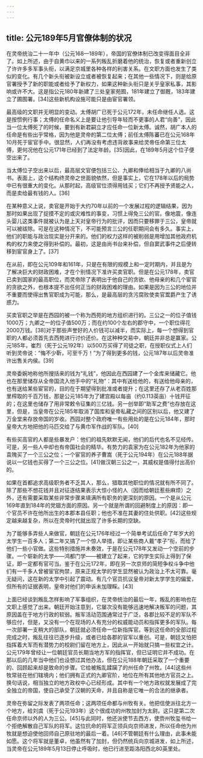```yaml
---
---
---
```

title: 公元189年5月官僚体制的状况
---



在灵帝统治二十一年中（公元168—189年），帝国的官僚体制已改变得面目全非了。如上所述，由于自黄巾以来的一系列叛乱折磨着他的统治，恢复或者重新创立了许许多多军事头衔，以满足京城里各种各样的利害关系。在文职方面也发生了类似的变化。有几个新头衔被新设立或者被恢复起来；在其他一些情况下，则是给原官署授予了新的职能或者给予了新权力，如果这种新头衔只是关乎皇家私事，其影响或许不大。这是指公元180年新建了三处皇家苑囿，181年建立了御厩，183年建立了圃囿署。[34]这些新机构设施可能只是由宦官署领。

最高级的文职并无明显的变动。太傅胡广已死于公元172年，未任命继任人选。这是按惯例行事；太傅的任命名义上是要让他引导年轻而不更事的人君“向善”，因此当一位太傅死了的时候，要到有新君嗣立才应任命一位新太傅。诚然，胡广本人的任命是有些出乎常格，因为他是灵帝的第二位太傅；前任太傅陈蕃已在公元168年10月死于宦官手中。很显然，人们再没有考虑违背故事来给灵帝任命第三位太傅，更何况他在公元171年已经到了法定年龄。[35]因此，在189年5月这个位子便空出来了。

当太傅位子空出来以后，最高层文官便包括三公、九卿和俸给相当于九卿的八尚书。表面上，这个结构终灵帝之世面貌依然，但是事实上，它在178年以后的局势中已有很重大的变化。从那时起，高级官位须得用钱买；它们不再授予贤能之人，而是卖给最有钱的人。[36]

在某种意义上说，卖官是开始于大约70年以前的一个发展过程的逻辑结果，因为那时如果出现了捉摸不定的或灾难性的事变，习惯上得免三公的官。像地震，像连头婴儿这类事件就被认为是上天对皇帝行为的批评，因而只要移罪于三公，皇帝就可以被祓除。可是在这种情况下，不可能预言三公的任职期间会有多久。事实上，他们的职能与政治现实是分开来的。他们的权力这样的被削弱是用增加其他政府机构的权力来使之得到补偿的。最初，这是由尚书台来补偿，但自窦武事件之后便转移到宦官身上了。[37]

在从前，即在公元109年和161年，只是在有限的规模上和一定时期内，并且是为了解决巨大的财政困难，才在个别情况下准许买卖官职。但是在公元178年，卖官已卖到国家的最高职位，而灵帝除了表明出于他自己的贪欲、他母亲的和几个宦官的贪欲之外，也根本提不出任何正当的财政困难的理由。如果是因为三公的地位并不重要而使得出售官职成为可能，那么，是最高层的贪污腐败使卖官鬻爵产生了诱惑力。

买卖官职之举是在西园的被一个称为西苑的地方组织进行的。三公之一的位子值钱1000万；九卿之一的位子值500万；而在约100个左右的郡守中，一个职位得花2000万钱。[38]对于那些声誉好的人价钱可以减半，而实际上，每一个想得到官职的人都必须首先去西苑进行讨价还价。在这种种交易中，朝廷并非总是赢家。公元185年，崔烈（死于公元192年）以500万买得了司徒之职，在授职仪式上人们听到灵帝说：“悔不少靳，可至千万！”为了得到更多的钱，公元187年以后灵帝准许出售关内侯。[39]

灵帝委婉地称他所搜括来的钱为“礼钱”，他因此在西园建了一个金库来储藏它。他也在那里储存从全帝国流入他手中的“礼物”：其中有送给他的，有送给他母亲的，也有送给某些宦官的，目的在于期望得到批准或者提升；在这里还存了从老百姓那里榨取的千百万钱，那是公元185年为了建宫殿以每亩（约0.113英亩）十钱开征的；在这里也储存了用非常敕令征集的三亿钱。另一创举即“助军之费”也存放在这里，但是，当皇帝在公元185年取消了国库和皇帝私藏之间的区别以后，他又建了万金堂来存放帝国的岁收。西园对整个政府唯一有些用处的是在公元184年，那时皇帝大方地把他的马匹交给了与黄巾军作战的军队。[40]

有些买高官的人都是些暴发户：他们的祖先默默无闻，他们的后代也名不见经传。可是，另一些人中却也有帝国社会的精华。有势力的袁家为在公元182年为他家的袁隗买了一个三公之位；一个宦官的养子曹嵩（死于公元194年）在公元188年据说以一亿钱也买得了一个三公之位。[41]做汉朝三公之一，其威权是值得付出高价的。

如果在首都追求高级职务者不乏其人，那么，猎取其他职位的情况就有所不同了。除了那些不想花钱并且对征逐结果表示大惊小怪的人（因而给朝廷惹些麻烦）之外，还有需要采取某些非常步骤来填满所有职务的更深刻的原因。一个是从公元169年直到184年的党锢方面的原因。另一个就是所谓的回避制度上的原因：即一个官员不许在他所出生的本郡本县任职；他也不准在其妻的住处供职。[42]这些规定越来越复杂，所以在灵帝时代就出现了许多长期的空缺。

为了能够多弄些人来做官，朝廷在公元176年经过一个简单考试后任命了年岁大的太学生一百多人；第二年又搞了一个惊人举措，即让某些商人戴“孝子”衔，而给了他们一些小官做。这些特别措施并未奏效，于是在公元178年又发动一个空前的步骤。一个崭新的太学——鸿都门学——被建立了起来，它的学生实际上得到了保证，即一定都有官可当。鉴于在公元172年，即在另一次京师的简短争权斗争中他们有一千多人曾被宦官拘禁，原来正规太学的学生显然被认为政治上不太可靠。毫无疑问，这在新的太学中引起了震动。有几个官员抗议皇帝对新太学学生的偏爱，但所有的证据表明，皇帝对他们的申诉未加理睬。[43]

上面已经谈到叛乱怎样影响了军事组织，在灵帝统治的最后一年，叛乱的影响也在文职上感觉了出来。朝廷开始注意到，它屡次没有能够迅速地解决叛军的问题，其原因盖在于地方行政的软弱。叛军活动范围通常过于广泛，各郡比较不足的军队不够应付，但是，又没有一个在现场的人有充分的权威能动员和指挥更多的军队。每一次部署一支稍大的部队，朝廷就必须任命一位新指挥官。等到这任命的全部过程完成之时，叛乱往往已逐步升级，或者已给各郡的官军以重创。可是，朝廷又怕把指挥着大军而有潜势力的校尉们留在地方上，因此从一开始就只搞一些权宜之计。公元179年曾经让一位朝廷官员长期当地方军的指挥官，但已证明它并不成功。在那以后的几年当中他们也设想过其他办法，但在公元188年朝廷采取了一个重要的、回顾起来却是致命的步骤。它给被叛乱蹂躏了的州任命了州牧。[44]这些州牧常驻在他们辖境内；他们拥有正式的九卿官阶，地位在所有其他地方官员之上。换句话说，相当独立的地方政权中心已经形成。其中有一个地方政权就发展成了完全独立的帝国，使自己承受了汉朝的天命，并且自称是它唯一的合法的继承者。

灵帝在弥留之际发表了两项任命；这两项任命都与州牧有关。他把信使派往北方一个地方，给刘虞（死于公元193年）这个很成功的州牧加封为太尉。这只是第二次任命京师以外的人为三公。[45]与此同时，他还派使节去西方，使赍州牧玺书给一个拒绝解散自己军队的将军。这位抗命的将军正领兵向京师进发，所以任命他为州牧就是想迫使他回师自己原驻地的最后一着。[46]不管朝廷有什么理由，此事未能如愿。这个将军就是董卓，他虽然有了加封，但仍然统兵向京城进发，如上所述，当灵帝在公元189年5月13日停止呼吸时，他已行进至距洛阳西北80英里处。